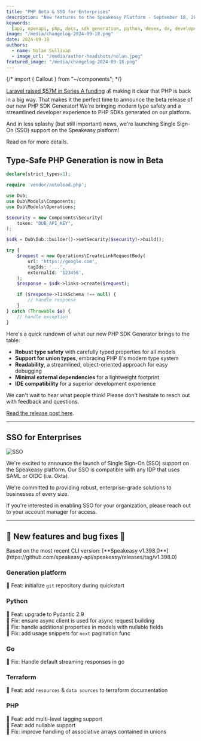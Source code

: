 ```yaml
---
title: "PHP Beta & SSO for Enterprises"
description: "New features to the Speakeasy Platform - September 18, 2024"
keywords:
  [api, openapi, php, docs, sdk generation, python, devex, dx, developer experience]
image: "/media/changelog-2024-09-18.png"
date: 2024-09-18
authors:
  - name: Nolan Sullivan
  - image_url: "/media/author-headshots/nolan.jpeg"
featured_image: "/media/changelog-2024-09-18.png"
---
```


{/* import { Callout } from "~/components"; */}

[Laravel raised $57M in Series A funding](https://laravel-news.com/laravel-raises-57-million-series-a) 💰 making it clear that PHP is back in a big way. That makes it the perfect time to announce the beta release of our new PHP SDK Generator! We're bringing modern type safety and a streamlined developer experience to PHP SDKs generated on our platform.

And in less splashy (but still important) news, we're launching Single Sign-On (SSO) support on the Speakeasy platform!

Read on for more details.

## Type-Safe PHP Generation is now in Beta

```php
declare(strict_types=1);

require 'vendor/autoload.php';

use Dub;
use Dub\Models\Components;
use Dub\Models\Operations;

$security = new Components\Security(
    token: "DUB_API_KEY",
);

$sdk = Dub\Dub::builder()->setSecurity($security)->build();

try {
    $request = new Operations\CreateLinkRequestBody(
        url: 'https://google.com',
        tagIds: '...',
        externalId: '123456',
    );
    $response = $sdk->links->create($request);

    if ($response->linkSchema !== null) {
        // handle response
    }
} catch (Throwable $e) {
    // handle exception
}
```

Here's a quick rundown of what our new PHP SDK Generator brings to the table:

- **Robust type safety** with carefully typed properties for all models
- **Support for union types**, embracing PHP 8's modern type system
- **Readability**, a streamlined, object-oriented approach for easy debugging
- **Minimal external dependencies** for a lightweight footprint
- **IDE compatibility** for a superior development experience

We can't wait to hear what people think! Please don't hesitate to reach out with feedback and questions.

[Read the release post here](/post/release-php).

---

## SSO for Enterprises

![SSO](./assets/sso.png)

We're excited to announce the launch of Single Sign-On (SSO) support on the Speakeasy platform. Our SSO is compatible with any IDP that uses SAML or OIDC (i.e. Okta).

We're committed to providing robust, enterprise-grade solutions to businesses of every size.

If you're interested in enabling SSO for your organization, please reach out to your account manager for access.

---

## 🐝 New features and bug fixes 🐛

<div className="Callout" data-title="NOTE" data-variant="info">
  Based on the most recent CLI version: [**Speakeasy
  v1.398.0**](https://github.com/speakeasy-api/speakeasy/releases/tag/v1.398.0)
</div>

### Generation platform

🐝 Feat: initialize `git` repository during quickstart

### Python

🐝 Feat: upgrade to Pydantic 2.9 \
🐛 Fix: ensure async client is used for async request building \
🐛 Fix: handle additional properties in models with nullable fields \
🐛 Fix: add usage snippets for `next` pagination func

### Go

🐛 Fix: Handle default streaming responses in go 

### Terraform

🐝 Feat: add `resources` & `data sources` to terraform documentation

### PHP

🐝 Feat: add multi-level tagging support \
🐝 Feat: add nullable support \
🐛 Fix: improve handling of associative arrays contained in unions


